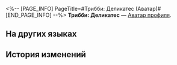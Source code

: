 <%-- [PAGE_INFO]
PageTitle=#Трибби: Деликатес (Аватар)#
[END_PAGE_INFO] --%>
{{Предмет Инфобокс
|Название    = Трибби: Деликатес
|id          = 200136
|Изображение = Аватар Трибби Деликатес.png
|Тип         = Аватар профиля
|Инвентарь   = 
|Редкость    = 5
|Эффект      = 
|Описание    = Мастер кулинарии Трибби.
|Источник1   = [[Аватар за открытие Чести Безымянных.]]
}}
{{Описание|''«Уже чувствуешь аромат? Потерпи~ Торт любви от шеф-повара Трибби скоро будет готов!»''}}
'''Трибби: Деликатес''' — [[Аватар профиля]].

==На других языках==
{{На других языках
|en   = Tribbie: Delicacies
|zhs  = 缇宝•佳肴
|zht  = 緹寶•佳餚
|ja   = トリビー・佳肴
|ko   = 트리비•맛있는 요리
|es   = Tribbie: manjares
|fr   = Tribbie&nbsp;: Délices
|ru   = Трибби: Деликатес
|th   = Tribbie - อาหารเลิศรส
|vi   = Tribbie - Món Ngon
|de   = Tribbie: Leckerbissen
|id   = Tribbie: Hidangan Lezat
|pt   = Tribbie: Delícias
}}

==История изменений==
{{История изменений|3.5}}